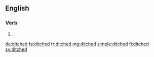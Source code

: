==English==

===Verb===
{{head|en}}

# {{en-past of|ditch}}

[[de:ditched]]
[[fa:ditched]]
[[fr:ditched]]
[[mg:ditched]]
[[simple:ditched]]
[[fi:ditched]]
[[sv:ditched]]